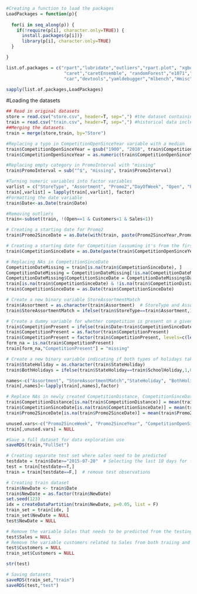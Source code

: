 
```r
#Creating a function to load the packages
LoadPackages = function(p){
  
  for(i in seq_along(p)) {
    if(!require(p[i], character.only=TRUE)) {
      install.packages(p[i])}
      library(p[i], character.only=TRUE)
  }

}

list.of.packages = c("rpart","lubridate","outliers","rpart.plot", "xgboost",
                      "caret","caretEnsemble", "randomForest","e1071","pROC", "tidyr", "klaR", 
                      "car","devtools","yamldebugger","mlbench","Hmisc", "ggvis","relaimpo", "formatR","data.table", "zoo", "ggplot2", "forecast", "reshape2", "pdp")

sapply(list.of.packages,LoadPackages)
```
#Loading the datasets
```r
## Read in original datasets
store = read.csv("store.csv", header=T, sep=",") #the dataset containing supplemental information about the stores
train = read.csv("train.csv", header=T, sep=",") #historical data including sales
##Merging the datasets 
train = merge(store,train, by="Store")
```

```r
#Replacing a typo in CompetitionOpenSinceYear variable with a median
train$CompetitionOpenSinceYear = gsub("1900", "2010", train$CompetitionOpenSinceYear)
train$CompetitionOpenSinceYear = as.numeric(train$CompetitionOpenSinceYear)
```

```r
#Replacing empty category in PromoInterval with "missing"
train$PromoInterval = sub("^$", "missing", train$PromoInterval)
```

```r
#Turning numeric variables into factor variables
varlist = c("StoreType", "Assortment", "Promo2","DayOfWeek", "Open", "Promo", "StateHoliday", "SchoolHoliday", "PromoInterval")
train[,varlist] = lapply(train[,varlist], factor)
#Formatting the date variable
train$Date<-as.Date(train$Date)
```

```r
#Removing outliers
train<-subset(train, !(Open==1 & Customers<1 & Sales<1))
```

```r
# Creating a starting date for Promo2
train$Promo2SinceDate = as.Date(with(train, paste(Promo2SinceYear,Promo2SinceWeek,1, sep="-")),"%Y-%U-%u")
```

```r
# Creating a starting date for Competition (assuming it's from the first day of the month)
train$CompetitionSinceDate = as.Date(paste(train$CompetitionOpenSinceYear, train$CompetitionOpenSinceMonth, 1, sep="-"),format="%Y-%m-%d")
```

```r
# Replacing NAs in CompetitionSinceDate
CompetitionDateMissing = train[is.na(train$CompetitionSinceDate), ]
CompetitionDateMissing = CompetitionDateMissing[!is.na(CompetitionDateMissing$CompetitionDistance), ]
CompetitionDateMissing$CompetitionSinceDate = CompetitionDateMissing$Date  # replacing NAs with the current date
train[is.na(train$CompetitionSinceDate) & !is.na(train$CompetitionDistance),"CompetitionSinceDate"]=CompetitionDateMissing$CompetitionSinceDate
train$CompetitionSinceDate = as.Date(train$CompetitionSinceDate)
```

```r
# Create a new binary variable StoreAssortmentMatch
train$Assortment = as.character(train$Assortment)  # StoreType and Assortment have different levels
train$StoreAssortmentMatch = ifelse(train$StoreType==train$Assortment,1,0)
```

```r
# Create a dummy variable for whether competition is present on a given day
train$CompetitionPresent = ifelse(train$Date<train$CompetitionSinceDate,0,1)
train$CompetitionPresent = as.factor(train$CompetitionPresent)
train$CompetitionPresent = factor(train$CompetitionPresent, levels=c(levels(train$CompetitionPresent), "missing"))
form_na = is.na(train$CompetitionPresent)
train[form_na,"CompetitionPresent"] = "missing"
```

```r
# Create a new binary variable indicating if both types of holidays take place on a given day
train$StateHoliday = as.character(train$StateHoliday)
train$BothHolidays = ifelse(train$StateHoliday==train$SchoolHoliday,1,0)
```

```r
names<-c("Assortment", "StoreAssortmentMatch","StateHoliday", "BothHolidays")
train[,names]<-lapply(train[,names],factor)
```

```r
# Replace NAs in newly created CompetitionDistance, CompetitionSinceDate, Promo2SinceDate
train$CompetitionDistance[is.na(train$CompetitionDistance)] = mean(train$CompetitionDistance, na.rm = TRUE)
train$CompetitionSinceDate[is.na(train$CompetitionSinceDate)] = mean(train$CompetitionSinceDate, na.rm = TRUE)
train$Promo2SinceDate[is.na(train$Promo2SinceDate)] = mean(train$Promo2SinceDate, na.rm = TRUE)
```

```r
unused.vars<-c("Promo2SinceWeek", "Promo2SinceYear", "CompetitionOpenSinceYear", "CompetitionOpenSinceMonth")
train[,unused.vars] = NULL
```

```r
#Save a full dataset for data exploration use
saveRDS(train,"FullSet")
```

```r
# Creating separate test set where sales need to be predicted
testdate = train$Date>="2015-07-20"  # Selecting the last 10 days for forecasting
test = train[testdate==T,]
train = train[testdate==F,]  # remove test observations

# Creating train dataset
train$NewDate <- train$Date 
train$NewDate = as.factor(train$NewDate)
set.seed(123)
idx = createDataPartition(train$NewDate, p=0.05, list = F)
train_set = train[idx, ]
train_set$NewDate = NULL
test$NewDate = NULL
```

```r
# Remove the variable Sales that needs to be predicted from the testing dataset
test$Sales = NULL
# Remove the variable customers related to Sales from both traiing and testing datasets
test$Customers = NULL 
train_set$Customers = NULL
```

```r
str(test)
```

```r
# Saving datasets
saveRDS(train_set,"train")
saveRDS(test,"test")
```